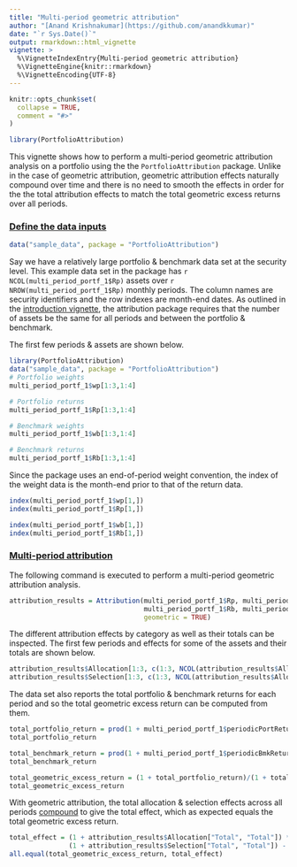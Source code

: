 ```yaml
---
title: "Multi-period geometric attribution"
author: "[Anand Krishnakumar](https://github.com/anandkkumar)"
date: "`r Sys.Date()`"
output: rmarkdown::html_vignette
vignette: >
  %\VignetteIndexEntry{Multi-period geometric attribution}
  %\VignetteEngine{knitr::rmarkdown}
  %\VignetteEncoding{UTF-8}
---
```


```r
knitr::opts_chunk$set(
  collapse = TRUE,
  comment = "#>"
)

library(PortfolioAttribution)
```

This vignette shows how to perform a multi-period geometric attribution analysis on a portfolio using the the `PortfolioAttribution` package. Unlike in the case of geometric attribution, geometric attribution effects naturally compound over time and there is no need to smooth the effects in order for the the total attribution effects to match the total geometric excess returns over all periods.

### <ins>Define the data inputs</ins>

```r
data("sample_data", package = "PortfolioAttribution")
```

Say we have a relatively large portfolio & benchmark data set at the security level. This example data set in the package has `r NCOL(multi_period_portf_1$Rp)` assets over `r NROW(multi_period_portf_1$Rp)` monthly periods. The column names are security identifiers and the row indexes are month-end dates. As outlined in the [introduction vignette](introduction.html), the attribution package requires that the number of assets be the same for all periods and between the portfolio & benchmark.

The first few periods & assets are shown below.

```r
library(PortfolioAttribution)
data("sample_data", package = "PortfolioAttribution")
# Portfolio weights
multi_period_portf_1$wp[1:3,1:4]

# Portfolio returns
multi_period_portf_1$Rp[1:3,1:4]

# Benchmark weights
multi_period_portf_1$wb[1:3,1:4]

# Benchmark returns
multi_period_portf_1$Rb[1:3,1:4]
```

Since the package uses an end-of-period weight convention, the index of the weight data is the month-end prior to that of the return data.

```r
index(multi_period_portf_1$wp[1,])
index(multi_period_portf_1$Rp[1,])

index(multi_period_portf_1$wb[1,])
index(multi_period_portf_1$Rb[1,])
```


### <ins>Multi-period attribution</ins>

The following command is executed to perform a multi-period geometric attribution analysis.

```r
attribution_results = Attribution(multi_period_portf_1$Rp, multi_period_portf_1$wp, 
                                  multi_period_portf_1$Rb, multi_period_portf_1$wb, 
                                  geometric = TRUE) 
```

The different attribution effects by category as well as their totals can be inspected. The first few periods and effects for some of the assets and their totals are shown below.

```r
attribution_results$Allocation[1:3, c(1:3, NCOL(attribution_results$Allocation))]
attribution_results$Selection[1:3, c(1:3, NCOL(attribution_results$Allocation))]
```

The data set also reports the total portfolio & benchmark returns for each period and so the total geometric excess return can be computed from them.

```r
total_portfolio_return = prod(1 + multi_period_portf_1$periodicPortReturns) - 1
total_portfolio_return

total_benchmark_return = prod(1 + multi_period_portf_1$periodicBmkReturns) - 1
total_benchmark_return

total_geometric_excess_return = (1 + total_portfolio_return)/(1 + total_benchmark_return) - 1
total_geometric_excess_return

```

With geometric attribution, the total allocation & selection effects across all periods <ins>compound</ins> to give the total effect, which as expected equals the total geometric excess return.

```r
total_effect = (1 + attribution_results$Allocation["Total", "Total"]) * 
               (1 + attribution_results$Selection["Total", "Total"]) - 1
all.equal(total_geometric_excess_return, total_effect)
```
